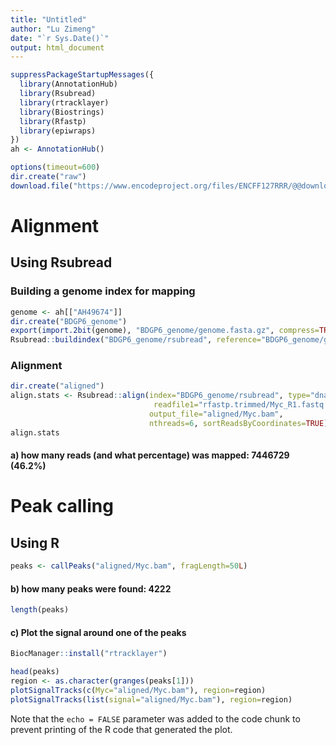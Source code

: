 ---
title: "Untitled"
author: "Lu Zimeng"
date: "`r Sys.Date()`"
output: html_document
---

```{r}
suppressPackageStartupMessages({
  library(AnnotationHub)
  library(Rsubread)
  library(rtracklayer)
  library(Biostrings)
  library(Rfastp)
  library(epiwraps)
})
ah <- AnnotationHub()
```
```{r, eval=FALSE}
options(timeout=600) 
dir.create("raw")
download.file("https://www.encodeproject.org/files/ENCFF127RRR/@@download/ENCFF127RRR.fastq.gz", dest="raw/Myc.fastq.gz", mode = "wb")
```
# Alignment
## Using Rsubread
### Building a genome index for mapping
```{r, eval=FALSE}
genome <- ah[["AH49674"]]
dir.create("BDGP6_genome")
export(import.2bit(genome), "BDGP6_genome/genome.fasta.gz", compress=TRUE)
Rsubread::buildindex("BDGP6_genome/rsubread", reference="BDGP6_genome/genome.fasta.gz")
```

### Alignment
```{r}
dir.create("aligned")
align.stats <- Rsubread::align(index="BDGP6_genome/rsubread", type="dna",
                                readfile1="rfastp.trimmed/Myc_R1.fastq.gz",
                               output_file="aligned/Myc.bam",
                               nthreads=6, sortReadsByCoordinates=TRUE)
align.stats
```
#### a) how many reads (and what percentage) was mapped: 7446729 (46.2%)

# Peak calling
## Using R
```{r}
peaks <- callPeaks("aligned/Myc.bam", fragLength=50L)
```
#### b) how many peaks were found: 4222
```{r}
length(peaks)
```
#### c) Plot the signal around one of the peaks
```{r}
BiocManager::install("rtracklayer")
```

```{r}
head(peaks)
region <- as.character(granges(peaks[1]))
plotSignalTracks(c(Myc="aligned/Myc.bam"), region=region)
plotSignalTracks(list(signal="aligned/Myc.bam"), region=region)
```




Note that the `echo = FALSE` parameter was added to the code chunk to prevent printing of the R code that generated the plot.
